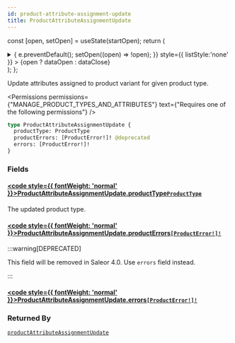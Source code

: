 ```yaml
---
id: product-attribute-assignment-update
title: ProductAttributeAssignmentUpdate
---
```






const [open, setOpen] = useState(startOpen);
return (
<details {...(open ? { open: true } : {})} className="details" style={{ border:'none', boxShadow:'none', background:'var(--ifm-background-color)' }}>
<summary
onClick={(e) => {
e.preventDefault();
setOpen((open) => !open);
}}
style={{ listStyle:'none' }} >
{open ? dataOpen : dataClose}
</summary>
{open && children}
</details>
);
};

Update attributes assigned to product variant for given product type.


<Permissions permissions={"MANAGE_PRODUCT_TYPES_AND_ATTRIBUTES"} text={"Requires one of the following permissions"} />


```graphql
type ProductAttributeAssignmentUpdate {
  productType: ProductType
  productErrors: [ProductError!]! @deprecated
  errors: [ProductError!]!
}
```

### Fields

#### [<code style={{ fontWeight: 'normal' }}>ProductAttributeAssignmentUpdate.<b>productType</b></code>](#)<Bullet />[`ProductType`](../../../api-reference/products/objects/product-type.mdx) <Badge class="badge badge--secondary" text="object"/> <Badge class="badge badge--secondary" text="products"/>

The updated product type.

#### [<code style={{ fontWeight: 'normal' }}>ProductAttributeAssignmentUpdate.<b>productErrors</b></code>](#)<Bullet />[`[ProductError!]!`](../../../api-reference/products/objects/product-error.mdx) <Badge class="badge badge--deprecated badge--secondary" text="deprecated"/> <Badge class="badge badge--secondary" text="non-null"/> <Badge class="badge badge--secondary" text="object"/> <Badge class="badge badge--secondary" text="products"/>

:::warning[DEPRECATED]

This field will be removed in Saleor 4.0. Use `errors` field instead.

:::

#### [<code style={{ fontWeight: 'normal' }}>ProductAttributeAssignmentUpdate.<b>errors</b></code>](#)<Bullet />[`[ProductError!]!`](../../../api-reference/products/objects/product-error.mdx) <Badge class="badge badge--secondary" text="non-null"/> <Badge class="badge badge--secondary" text="object"/> <Badge class="badge badge--secondary" text="products"/>

### Returned By

[`productAttributeAssignmentUpdate`](../../../api-reference/products/mutations/product-attribute-assignment-update.mdx) <Badge class="badge badge--secondary" text="mutation"/>

